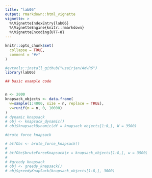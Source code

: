 ```yaml
---
title: "lab06"
output: rmarkdown::html_vignette
vignette: >
  %\VignetteIndexEntry{lab06}
  %\VignetteEngine{knitr::rmarkdown}
  %\VignetteEncoding{UTF-8}
---
```


```r
knitr::opts_chunk$set(
  collapse = TRUE,
  comment = "#>"
)
```

```r

#evtools::install_github("uzairjan/AdvR6")
library(lab06)

## basic example code


n <- 2000
knapsack_objects <- data.frame(
  w=sample(1:4000, size = n, replace = TRUE),
  v=runif(n = n, 0, 10000)
)
# dynamic knapsack
# obj <- knapsack_dynamic()
# obj$knapsackDynamic(df = knapsack_objects[1:8,], W = 3500)

#brute force knapsack 

# btfObc <- brute_force_knapsack()
# 
# btfObc$bruteForceKnapsack(x = knapsack_objects[1:8,], w = 3500)
# 
# #greedy knapsack 
# obj <- greedy_knapsack()
# obj$greedyKnapSack(knapsack_objects[1:8,], 3000)

```
